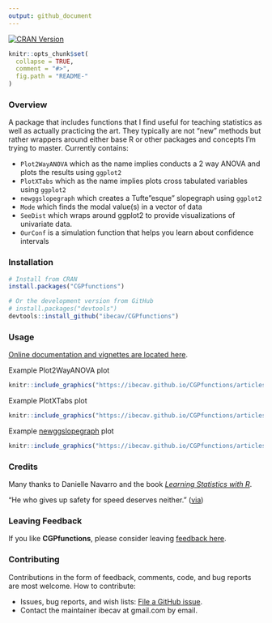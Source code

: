 ```yaml
---
output: github_document
---
```

<!-- README.md is generated from this README.Rmd. Please edit the .rmd file not the .md file -->
[![CRAN Version](https://www.r-pkg.org/badges/version/CGPfunctions)](https://CRAN.R-project.org/package=CGPfunctions) 


```r
knitr::opts_chunk$set(
  collapse = TRUE,
  comment = "#>",
  fig.path = "README-"
)
```

### Overview

A package that includes functions that I find useful for teaching statistics as well as actually practicing the art.  They typically are not "new" methods but rather wrappers around either base R or other packages and concepts I'm trying to master.  Currently contains:

- `Plot2WayANOVA` which as the name implies conducts a 2 way ANOVA and plots the results using `ggplot2`
- `PlotXTabs` which as the name implies plots cross tabulated variables using `ggplot2`
- `newggslopegraph` which creates a Tufte"esque" slopegraph using `ggplot2`
- `Mode` which finds the modal value(s) in a vector of data
- `SeeDist` which wraps around ggplot2 to provide visualizations of univariate data.
- `OurConf` is a simulation function that helps you learn about confidence intervals

### Installation

```r
# Install from CRAN
install.packages("CGPfunctions")

# Or the development version from GitHub
# install.packages("devtools")
devtools::install_github("ibecav/CGPfunctions")
```

### Usage

[Online documentation and vignettes are located here](https://ibecav.github.io/CGPfunctions).

Example Plot2WayANOVA plot

```r
knitr::include_graphics("https://ibecav.github.io/CGPfunctions/articles/Using-Plot2WayANOVA_files/figure-html/Plot2WayANOVA3-1.png")
```

Example PlotXTabs plot

```r
knitr::include_graphics("https://ibecav.github.io/CGPfunctions/articles/Using-PlotXTabs_files/figure-html/vignette1-18.png")
```

Example [newggslopegraph](https://ibecav.github.io/CGPfunctions/articles/Using-newggslopegraph.html) plot

```r
knitr::include_graphics("https://ibecav.github.io/CGPfunctions/articles/Using-newggslopegraph_files/figure-html/ggslope7-1.png")
```


### Credits

Many thanks to Danielle Navarro and the book *[Learning Statistics with R](https://learningstatisticswithr.com/book/)*.

"He who gives up safety for speed deserves neither." ([via](https://twitter.com/hadleywickham/status/504368538874703872))

### Leaving Feedback

If you like **CGPfunctions**, please consider leaving [feedback here](https://github.com/ibecav/CGPfunctions/issues).

### Contributing

Contributions in the form of feedback, comments, code, and bug reports
are most welcome. How to contribute:

  - Issues, bug reports, and wish lists: [File a GitHub
    issue](https://github.com/ibecav/CGPfunctions/issues).
  - Contact the maintainer ibecav at gmail.com by email.

